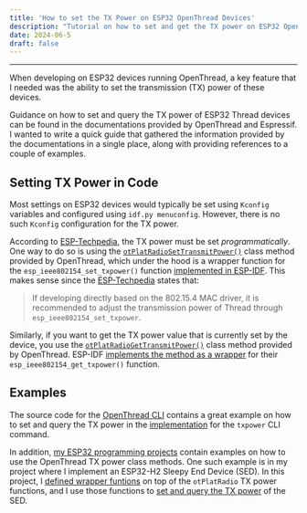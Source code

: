 ```yaml
---
title: 'How to set the TX Power on ESP32 OpenThread Devices'
description: "Tutorial on how to set and get the TX power on ESP32 OpenThread devices when using ESP-IDF."
date: 2024-06-5
draft: false
---
```



---

When developing on ESP32 devices running OpenThread, a key feature that I needed was the ability to set the transmission (TX) power of these devices.

Guidance on how to set and query the TX power of ESP32 Thread devices can be found in the documentations provided by OpenThread and Espressif. I wanted to write a quick guide that gathered the information provided by the documentations in a single place, along with providing references to a couple of examples.

## Setting TX Power in Code

Most settings on ESP32 devices would typically be set using `Kconfig` variables and configured using `idf.py menuconfig`. However, there is no such `Kconfig` configuration for the TX power.

According to [ESP-Techpedia](https://docs.espressif.com/projects/esp-techpedia/en/latest/esp-friends/advanced-development/performance/modify-tx-power.html#thread-tx-power), the TX power must be set *programmatically*. One way to do so is using the [`otPlatRadioSetTransmitPower()`]((https://openthread.io/reference/group/radio-config#otplatradiosettransmitpower)) class method provided by OpenThread, which under the hood is a wrapper function for the `esp_ieee802154_set_txpower()` function [implemented in ESP-IDF](https://github.com/espressif/esp-idf/blob/master/components/openthread/src/port/esp_openthread_radio.c#L441). This makes sense since the [ESP-Techpedia](https://docs.espressif.com/projects/esp-techpedia/en/latest/esp-friends/advanced-development/performance/modify-tx-power.html#thread-tx-power) states that:

> If developing directly based on the 802.15.4 MAC driver, it is recommended to adjust the transmission power of Thread through `esp_ieee802154_set_txpower`.

Similarly, if you want to get the TX power value that is currently set by the device, you use the [`otPlatRadioGetTransmitPower()`](https://openthread.io/reference/group/radio-config#group__radio-config_1gadba7cca4c1176c4efeb789b1f90a5057) class method provided by OpenThread. ESP-IDF [implements the method as a wrapper](https://github.com/espressif/esp-idf/blob/master/components/openthread/src/port/esp_openthread_radio.c#L434) for their `esp_ieee802154_get_txpower()` function.

## Examples

The source code for the [OpenThread CLI](https://github.com/openthread/openthread/blob/main/src/cli/cli.cpp) contains a great example on how to set and query the TX power in the [implementation](https://github.com/openthread/openthread/blob/main/src/cli/cli.cpp#L6738) for the `txpower` CLI command.

In addition, [my ESP32 programming projects](https://github.com/UCSC-ThreadAscon) contain examples on how to use the OpenThread TX power class methods. One such example is in my project where I implement an ESP32-H2 Sleepy End Device (SED). In this project, I [defined wrapper funtions](https://github.com/UCSC-ThreadAscon/energy-usage-sed-simple/blob/main/main/txpower.c) on top of the `otPlatRadio` TX power functions, and I use those functions to [set and query the TX power](https://github.com/UCSC-ThreadAscon/energy-usage-sed-simple/blob/main/main/main.c#L253) of the SED.